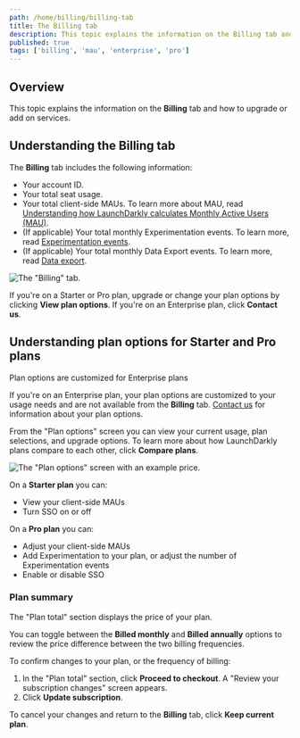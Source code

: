 ```yaml
---
path: /home/billing/billing-tab
title: The Billing tab
description: This topic explains the information on the Billing tab and how to upgrade or add on services.
published: true
tags: ['billing', 'mau', 'enterprise', 'pro']
---
```


## Overview

This topic explains the information on the **Billing** tab and how to upgrade or add on services.

## Understanding the Billing tab

The **Billing** tab includes the following information:

- Your account ID.
- Your total seat usage.
- Your total client-side MAUs. To learn more about MAU, read [Understanding how LaunchDarkly calculates Monthly Active Users (MAU)](/home/billing/usage-metrics#understanding-how-launchdarkly-calculates-monthly-active-users-mau).
- (If applicable) Your total monthly Experimentation events. To learn more, read [Experimentation events](/home/about-experimentation/events).
- (If applicable) Your total monthly Data Export events. To learn more, read [Data export](/home/data-export).

![The "Billing" tab.](settings-billing-pro.png)

If you're on a Starter or Pro plan, upgrade or change your plan options by clicking **View plan options**. If you're on an Enterprise plan, click **Contact us**.


## Understanding plan options for Starter and Pro plans

<Callout intent="info">
  <CalloutTitle>Plan options are customized for Enterprise plans</CalloutTitle>
  <CalloutDescription>

  If you're on an Enterprise plan, your plan options are customized to your usage needs and are not available from the **Billing** tab. [Contact us](https://launchdarkly.com/contact-sales/) for information about your plan options.

  </CalloutDescription>
</Callout>

From the "Plan options" screen you can view your current usage, plan selections, and upgrade options.
To learn more about how LaunchDarkly plans compare to each other, click **Compare plans**.

![The "Plan options" screen with an example price.](plan-options.png)

On a **Starter plan** you can:

- View your client-side MAUs
- Turn SSO on or off

On a **Pro plan** you can:

- Adjust your client-side MAUs
- Add Experimentation to your plan, or adjust the number of Experimentation events
- Enable or disable SSO

### Plan summary

The "Plan total" section displays the price of your plan.

You can toggle between the **Billed monthly** and **Billed annually** options to review the price difference between the two billing frequencies.

To confirm changes to your plan, or the frequency of billing:

1. In the "Plan total" section, click **Proceed to checkout**. A "Review your subscription changes" screen appears.
2. Click **Update subscription**.

To cancel your changes and return to the **Billing** tab, click **Keep current plan**.
